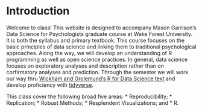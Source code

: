 # Introduction {#intro}

Welcome to class! This website is designed to accompany Mason Garrison's Data Science for Psychologists graduate course at Wake Forest University. It is both the syllabus and primary textbook. This course focuses on the basic principles of data science and linking them to traditional psychological approaches. Along the way, we will develop an understanding of R programming as well as open science practices. In general, data science focuses on exploratory analyses and description rather than on corfirmatory analyses and prediction. Through the semester we will work our way thru [Wickham and Grolemund's R for Data Science text](http://r4ds.had.co.nz/) and develop proficiency with [tidyverse](https://www.tidyverse.org/).

This class cover the following broad five areas:
* Reproducibility;
* Replication;
* Robust Methods;
* Resplendent Visualizations; and
* R.


